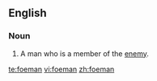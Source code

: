 ==English==

===Noun===
{{en-noun|pl=foemen}}

# A man who is a member of the [[enemy]].

[[te:foeman]]
[[vi:foeman]]
[[zh:foeman]]
